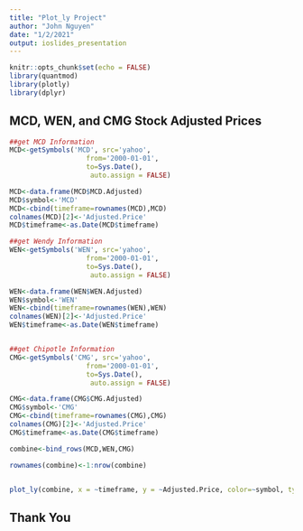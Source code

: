---
title: "Plot_ly Project"
author: "John Nguyen"
date: "1/2/2021"
output: ioslides_presentation
---

```{r setup, include=FALSE}
knitr::opts_chunk$set(echo = FALSE)
library(quantmod)
library(plotly)
library(dplyr)
```

## MCD, WEN, and CMG Stock Adjusted Prices

```{r, echo = FALSE, message=FALSE, warning=FALSE}
##get MCD Information
MCD<-getSymbols('MCD', src='yahoo',
                   from='2000-01-01',
                   to=Sys.Date(),
                    auto.assign = FALSE)

MCD<-data.frame(MCD$MCD.Adjusted)
MCD$symbol<-'MCD'
MCD<-cbind(timeframe=rownames(MCD),MCD)
colnames(MCD)[2]<-'Adjusted.Price'
MCD$timeframe<-as.Date(MCD$timeframe)

##get Wendy Information
WEN<-getSymbols('WEN', src='yahoo',
                   from='2000-01-01',
                   to=Sys.Date(),
                    auto.assign = FALSE)

WEN<-data.frame(WEN$WEN.Adjusted)
WEN$symbol<-'WEN'
WEN<-cbind(timeframe=rownames(WEN),WEN)
colnames(WEN)[2]<-'Adjusted.Price'
WEN$timeframe<-as.Date(WEN$timeframe)


##get Chipotle Information
CMG<-getSymbols('CMG', src='yahoo',
                   from='2000-01-01',
                   to=Sys.Date(),
                    auto.assign = FALSE)

CMG<-data.frame(CMG$CMG.Adjusted)
CMG$symbol<-'CMG'
CMG<-cbind(timeframe=rownames(CMG),CMG)
colnames(CMG)[2]<-'Adjusted.Price'
CMG$timeframe<-as.Date(CMG$timeframe)

combine<-bind_rows(MCD,WEN,CMG)

rownames(combine)<-1:nrow(combine)


plot_ly(combine, x = ~timeframe, y = ~Adjusted.Price, color=~symbol, type = "scatter", mode = "lines")

```

## Thank You
